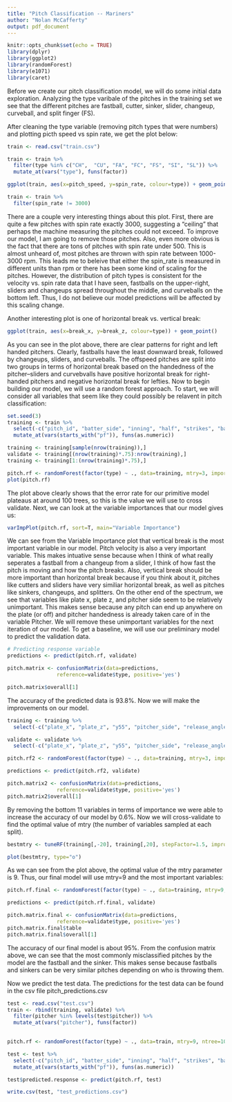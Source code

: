 ```yaml
---
title: "Pitch Classification -- Mariners"
author: "Nolan McCafferty"
output: pdf_document
---
```


```r
knitr::opts_chunk$set(echo = TRUE)
library(dplyr)
library(ggplot2)
library(randomForest)
library(e1071)
library(caret)
```

Before we create our pitch classification model, we will do some initial data exploration. Analyzing the type varibale of the pitches in the training set we see that the different pitches are fastball, cutter, sinker, slider, changeup, curveball, and split finger (FS). 

After cleaning the type variable (removing pitch types that were numbers) and plotting picth speed vs spin rate, we get the plot below:


```r
train <- read.csv("train.csv")

train <- train %>%
  filter(type %in% c("CH",  "CU", "FA", "FC", "FS", "SI", "SL")) %>%
  mutate_at(vars("type"), funs(factor))

ggplot(train, aes(x=pitch_speed, y=spin_rate, colour=type)) + geom_point() 

train <- train %>%
  filter(spin_rate != 3000)
```



There are a couple very interesting things about this plot. First, there are quite a few pitches with spin rate exactly 3000, suggesting a "ceiling" that perhaps the machine measuring the pitches could not exceed. To improve our model, I am going to remove those pitches. Also, even more obvious is the fact that there are tons of pitches with spin rate under 500. This is almost unheard of, most pitches are thrown with spin rate between 1000-3000 rpm. This leads me to beleive that either the spin_rate is measured in different units than rpm or there has been some kind of scaling for the pitches. However, the distribution of pitch types is consistent for the velocity vs. spin rate data that I have seen, fastballs on the upper-right, sliders and changeups spread throughout the middle, and curveballs on the bottom left. Thus, I do not believe our model predictions will be affected by this scaling change. 

\newpage
Another interesting plot is one of horizontal break vs. vertical break:

```r
ggplot(train, aes(x=break_x, y=break_z, colour=type)) + geom_point() 
```


As you can see in the plot above, there are clear patterns for right and left handed pitchers. Clearly, fastballs have the least downward break, followed by changeups, sliders, and curveballs. The offspeed pitches are split into two groups in terms of horizontal break based on the handedness of the pitcher--sliders and curvebvalls have positive horizontal break for right-handed pitchers and negative horizontal break for lefties. Now to begin building our model, we will use a random forest approach. To start, we will consider all variables that seem like they could possibly be relavent in pitch classification:

```r
set.seed(3)
training <- train %>%
  select(-c("pitch_id", "batter_side", "inning", "half", "strikes", "balls", "outs")) %>%
  mutate_at(vars(starts_with("pf")), funs(as.numeric))

training <- training[sample(nrow(training)),]
validate <- training[(nrow(training)*.75):nrow(training),]
training <- training[1:(nrow(training)*.75),]
```

```r
pitch.rf <- randomForest(factor(type) ~ ., data=training, mtry=3, important=T)
plot(pitch.rf)
```

The plot above clearly shows that the error rate for our primitive model plateaus at around 100 trees, so this is the value we will use to cross validate. Next, we can look at the variable importances that our model gives us:


```r
varImpPlot(pitch.rf, sort=T, main="Variable Importance")
```

\newpage

We can see from the Variable Importance plot that vertical break is the most important variable in our model. Pitch velocity is also a very important variable. This makes intuative sense because when I think of what really seperates a fastball from a changeup from a slider, I think of how fast the pitch is moving and how the pitch breaks. Also, vertical break should be more important than horizontal break because if you think about it, pitches like cutters and sliders have very similiar horizontal break, as well as pitches like sinkers, changeups, and splitters. On the other end of the spectrum, we see that variables like plate x, plate z, and pitcher side seem to be relatively unimportant. This makes sense because any pitch can end up anywhere on the plate (or off) and pitcher handedness is already taken care of in the variable Pitcher. We will remove these unimportant variables for the next iteration of our model. To get a baseline, we will use our preliminary model to predict the validation data. 

```r
# Predicting response variable
predictions <- predict(pitch.rf, validate)

pitch.matrix <- confusionMatrix(data=predictions, 
                reference=validate$type, positive='yes')
```

```r
pitch.matrix$overall[1]
```

The accuracy of the predicted data is 93.8%. Now we will make the improvements on our model. 

```r
training <- training %>%
  select(-c("plate_x", "plate_z", "y55", "pitcher_side", "release_angle_z", "vz55", "extension", "release_angle_x", "vx55", "z55", "release_z"))

validate <- validate %>%
  select(-c("plate_x", "plate_z", "y55", "pitcher_side", "release_angle_z", "vz55", "extension", "release_angle_x", "vx55", "z55", "release_z"))

pitch.rf2 <- randomForest(factor(type) ~ ., data=training, mtry=3, important=T, ntree=100)

predictions <- predict(pitch.rf2, validate)

pitch.matrix2 <- confusionMatrix(data=predictions, 
                reference=validate$type, positive='yes')
pitch.matrix2$overall[1]
```

By removing the bottom 11 variables in terms of importance we were able to increase the accuracy of our model by 0.6%. Now we will cross-validate to find the optimal value of mtry (the number of variables sampled at each split). 

```r
bestmtry <- tuneRF(training[,-20], training[,20], stepFactor=1.5, improve=.001, ntree=100)
```

```r
plot(bestmtry, type="o")
```

As we can see from the plot above, the optimal value of the mtry parameter is 9. Thus, our final model will use mtry=9 and the most important variables:

\newpage

```r
pitch.rf.final <- randomForest(factor(type) ~ ., data=training, mtry=9, ntree=100)

predictions <- predict(pitch.rf.final, validate)

pitch.matrix.final <- confusionMatrix(data=predictions, 
                reference=validate$type, positive='yes')
pitch.matrix.final$table
pitch.matrix.final$overall[1]
```

The accuracy of our final model is about 95%. From the confusion matrix above, we can see that the most commonly misclassified pitches by the model are the fastball and the sinker. This makes sense because fastballs and sinkers can be very similar pitches depending on who is throwing them. 

Now we predict the test data. The predictions for the test data can be found in the csv file pitch_predictions.csv

```r
test <- read.csv("test.csv")
train <- rbind(training, validate) %>%
  filter(pitcher %in% levels(test$pitcher)) %>%
  mutate_at(vars("pitcher"), funs(factor))
  

pitch.rf <- randomForest(factor(type) ~ ., data=train, mtry=9, ntree=100)

test <- test %>%
  select(-c("pitch_id", "batter_side", "inning", "half", "strikes", "balls", "outs","plate_x", "plate_z", "y55", "pitcher_side", "release_angle_z", "vz55", "extension", "release_angle_x", "vx55", "z55", "release_z")) %>%
  mutate_at(vars(starts_with("pf")), funs(as.numeric))

test$predicted.response <- predict(pitch.rf, test)

write.csv(test, "test_predictions.csv")
```





